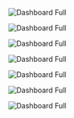 <img
  className="block dark:block"
  src="/images/dashboard/full.jpg"
  alt="Dashboard Full"
/>  

<img
  className="block dark:block"
  src="/images/dashboard/time-range.jpg"
  alt="Dashboard Full"
/> 

<img
  className="block dark:block"
  src="/images/dashboard/db-instances.jpg"
  alt="Dashboard Full"
/> 

<img
  className="block dark:block"
  src="/images/dashboard/user-activity.jpg"
  alt="Dashboard Full"
/> 

<img
  className="block dark:block"
  src="/images/dashboard/connection-health.jpg"
  alt="Dashboard Full"
/> 

<img
  className="block dark:block"
  src="/images/dashboard/query-avg.jpg"
  alt="Dashboard Full"
/> 

<img
  className="block dark:block"
  src="/images/dashboard/query-avg.jpg"
  alt="Dashboard Full"
/> 